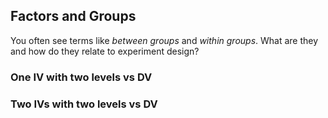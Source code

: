 ## Factors and Groups

You often see terms like _between groups_ and _within groups_. What are they and how do they relate to experiment design?


<h3>One IV with two levels vs DV</h3>


<h3>Two IVs with two levels vs DV</h3>
